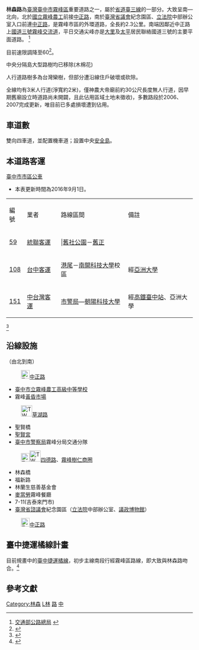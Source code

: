 {{Infobox TwRoad2|
|bgcolorh=DARKGREEN
|colorh=white
|code=
|name=[[File:TW_PHW3.svg|23px]]林森路
|enname=Linsen Rd.
|level={{Jct|country=TWN|PH|3}}之一部分、市區道路
|length=2.3
|lastext=
|speedhigh=60
|line=
|start=
|end=
|junc=[[File:TW_PHW3.svg|23px]][[中正路_(霧峰區)|中正路]]<br/>[[File:TW_THWtc105.svg|30px]][[草湖路_(霧峰區)|草湖路]]<br/>[[File:TW_CHW127.svg|23px]][[File:TW_THWtc108.svg|30px]][[四德路_(霧峰區)|四德路]]<br/>[[福新路_(霧峰區)|福新路]]
|img=
|cap=
|size=
|left=中正路
|right=中正路
|leftlink=中正路 (霧峰區)
|rightlink=中正路 (霧峰區)
}}
'''林森路 '''為[[臺灣|臺灣]][[臺中市|臺中市]][[霧峰區|霧峰區]]重要道路之一，屬於[[省道|省道]][[臺三線|臺三線]]的一部分。大致呈南—北向，北於[[國立霧峰高級農工職業學校|國立霧峰農工]]前接[[中正路_(霧峰區)|中正路]]，南於[[臺灣省議會|臺灣省議會]]紀念園區、[[立法院|立法院]]中部辦公室入口前連[[中正路_(霧峰區)|中正路]]，是霧峰市區的外環道路，全長約2.3公里。南端因鄰近中正路上[[福爾摩沙高速公路|國道三號]][[霧峰交流道|霧峰交流道]]，平日交通尖峰亦是[[大里區|大里]]及[[太平區_(臺中市)|太平]]居民聯絡國道三號的主要平面道路。
<ref>[http://www.thb.gov.tw/tm/wcf.aspx 交通部公路總局] {{webarchive|url=https://web.archive.org/web/20110709204443/http://www.thb.gov.tw/tm/wcf.aspx |date=2011-07-09 }}</ref>

目前速限調降至60<ref>{{Cite web|title=走霧峰中正路注意！ 7/1起速限降為60公里 - 社會|url=https://news.ltn.com.tw/news/society/breakingnews/3589076|access-date=2022-04-12|date=2021-07-01|last=自由時報電子報|work=自由時報電子報|language=zh-TW}}</ref>。

中央分隔島大型路樹均已移除(木棉花)

人行道路樹多為台灣欒樹，但部分遭沿線住戶破壞或砍除。

全線均有3米人行道(淨寬約2米)，僅神農大帝廟前約30公尺長度無人行道，因早期舊廟設立時道路尚未開闢，且此佔用區域土地未徵收)，多數路段於2006、2007完成更新，唯目前已多處損壞遭到佔用。

== 車道數 ==
雙向四車道，並配置機車道；設置中央[[安全島|安全島]]。

== 本道路客運 ==
;[[臺中市市區公車|臺中市市區公車]]
*本表更新時間為2016年9月1日。
{| class="wikitable"
|編號||業者||路線區間||備註
|-
|[[台中市公車59路|59]]||[[統聯客運|統聯客運]]|||[[舊社公園|舊社公園]]－[[舊正里|舊正]]||
|-
|[[台中市公車108路|108]]||[[台中客運|台中客運]]||[[港尾|港尾]]－[[南開科技大學|南開科技大學]]校區||經[[亞洲大學_(臺灣)|亞洲大學]]
|-
|[[台中市公車151路|151]]||[[中台灣客運|中台灣客運]]||[[臺中市政府警察局|市警局]]—[[朝陽科技大學|朝陽科技大學]]||經[[台中車站_(高鐵)|高鐵臺中站]]、亞洲大學
|}
<ref>{{Cite web |url=http://www.traffic.taichung.gov.tw/ |title=臺中市政府交通局 |access-date=2011-07-08 |archive-url=https://web.archive.org/web/20110714224400/http://www.traffic.taichung.gov.tw/ |archive-date=2011-07-14 |dead-url=yes }}</ref>

== 沿線設施 ==
（由北到南）
:[[File:TW_PHW3.svg|23px]][[中正路_(霧峰區)|中正路]]
*[[臺中市立霧峰農工高級中等學校|臺中市立霧峰農工高級中等學校]]
*霧峰[[黃昏市場|黃昏市場]]
:[[File:TW_THWtc105.png|30px]][[草湖路_(霧峰區)|草湖路]]
*聖賢橋
*[[霧峰聖賢宮|聖賢宮]]
*[[臺中市政府警察局|臺中市警察局]]霧峰分局交通分隊         
:[[File:TW_CHW127.svg|23px]][[File:TW_THWtc108.png|30px]][[四德路_(霧峰區)|四德路]]、[[霧峰樹仁商圈|霧峰樹仁商圈]]
*林森橋
*福新路
*林蘭生慈善基金會
*[[麥當勞|麥當勞]]霧峰餐廳
*7-11(吉泰來門市)
*[[臺灣省諮議會|臺灣省諮議會]]紀念園區（[[立法院|立法院]]中部辦公室、[[議政博物館|議政博物館]]）
:[[File:TW_PHW3.svg|23px]][[中正路_(霧峰區)|中正路]]

== 臺中捷運橘線計畫 ==
目前規畫中的[[台中捷運橘線|臺中捷運橘線]]，初步主線南段行經霧峰區路線，即大致與林森路吻合。<ref>{{Cite web |url=http://www.traffic.taichung.gov.tw/form/index-1.asp?m=2&m1=8&m2=87&id=208 |title=臺中市政府交通局 臺中都會區大眾捷運系統路網檢討規劃構想 |access-date=2011-07-08 |archive-url=https://web.archive.org/web/20150120095419/http://www.traffic.taichung.gov.tw/form/index-1.asp?m=2&m1=8&m2=87&id=208 |archive-date=2015-01-20 |dead-url=yes }}</ref>

== 參考文獻 ==
{{Reflist}}

{{台中市重要道路}}
[[Category:林森|Category:林森]]
[[Category:臺中市街道|L林]]
[[Category:霧峰區|路]]
[[Category:冠以人名的台灣道路|中]]